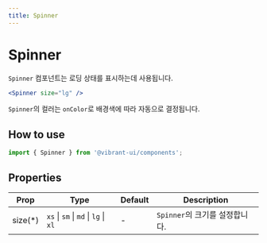 ```yaml
---
title: Spinner
---
```


# Spinner

`Spinner` 컴포넌트는 로딩 상태를 표시하는데 사용됩니다.

```jsx live
<Spinner size="lg" />
```

`Spinner`의 컬러는 `onColor`로 배경색에 따라 자동으로 결정됩니다.

<VStack spacing={10}>
  <HStack spacing={10}>
    <Paper
      borderRadiusLevel={3}
      backgroundColor="primary"
      p={10}
    >
      <OnColorContainer color="onPrimary">
        <Spinner size="lg" />
      </OnColorContainer>
    </Paper>
    <Paper
      borderRadiusLevel={3}
      backgroundColor="informative"
      p={10}
    >
      <OnColorContainer color="onInformative">
        <Spinner size="lg" />
      </OnColorContainer>
    </Paper>
    <Paper
      borderRadiusLevel={3}
      backgroundColor="error"
      p={10}
    >
      <OnColorContainer color="onError">
        <Spinner size="lg" />
      </OnColorContainer>
    </Paper>
    <Paper
      borderRadiusLevel={3}
      backgroundColor="success"
      p={10}
    >
      <OnColorContainer color="onSuccess">
        <Spinner size="lg" />
      </OnColorContainer>
    </Paper>
    <Paper
      borderRadiusLevel={3}
      backgroundColor="warning"
      p={10}
    >
      <OnColorContainer color="onWarning">
        <Spinner size="lg" />
      </OnColorContainer>
    </Paper>
  </HStack>
  <HStack spacing={10}>
    <Paper
      borderRadiusLevel={3}
      backgroundColor="primaryContainer"
      p={10}
    >
      <OnColorContainer color="onPrimaryContainer">
        <Spinner size="lg" />
      </OnColorContainer>
    </Paper>
    <Paper
      borderRadiusLevel={3}
      backgroundColor="informativeContainer"
      p={10}
    >
      <OnColorContainer color="onInformativeContainer">
        <Spinner size="lg" />
      </OnColorContainer>
    </Paper>
    <Paper
      borderRadiusLevel={3}
      backgroundColor="errorContainer"
      p={10}
    >
      <OnColorContainer color="onErrorContainer">
        <Spinner size="lg" />
      </OnColorContainer>
    </Paper>
    <Paper
      borderRadiusLevel={3}
      backgroundColor="successContainer"
      p={10}
    >
      <OnColorContainer color="onSuccessContainer">
        <Spinner size="lg" />
      </OnColorContainer>
    </Paper>
    <Paper
      borderRadiusLevel={3}
      backgroundColor="warningContainer"
      p={10}
    >
      <OnColorContainer color="onWarningContainer">
        <Spinner size="lg" />
      </OnColorContainer>
    </Paper>
  </HStack>
</VStack>

## How to use

```jsx
import { Spinner } from '@vibrant-ui/components';
```

## Properties

| Prop     | Type                                 | Default | Description                    |
| -------- | ------------------------------------ | ------- | ------------------------------ |
| size(\*) | `xs` \| `sm` \| `md` \| `lg` \| `xl` | -       | `Spinner`의 크기를 설정합니다. |
